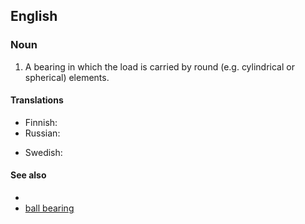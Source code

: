 ==English==

===Noun===
{{en-noun}}

# A bearing in which the load is carried by round (e.g. cylindrical or spherical) elements.

====Translations====
{{trans-top|type of bearing}}
* Finnish: {{t+|fi|vierintälaakeri}}
* Russian: {{t|ru|ро́ликовый подши́пник|m}}
{{trans-mid}}
* Swedish: {{t+|sv|rullager}}
{{trans-bottom}}

====See also====
* {{pedialite|Rolling-element bearing}}
* [[ball bearing]]